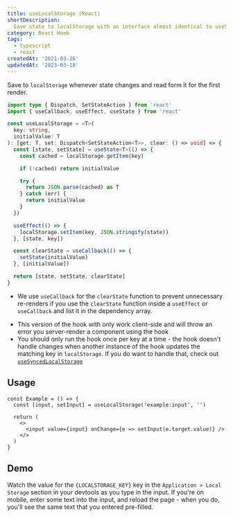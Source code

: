 ```yaml
---
title: useLocalStorage (React)
shortDescription:
  Save state to localStorage with an interface almost identical to useState
category: React Hook
tags:
  - typescript
  - react
createdAt: '2021-03-26'
updatedAt: '2023-03-18'
---
```


Save to `localStorage` whenever state changes and read form it for the first
render.

```typescript
import type { Dispatch, SetStateAction } from 'react'
import { useCallback, useEffect, useState } from 'react'

const useLocalStorage = <T>(
  key: string,
  initialValue: T
): [get: T, set: Dispatch<SetStateAction<T>>, clear: () => void] => {
  const [state, setState] = useState<T>(() => {
    const cached = localStorage.getItem(key)

    if (!cached) return initialValue

    try {
      return JSON.parse(cached) as T
    } catch (err) {
      return initialValue
    }
  })

  useEffect(() => {
    localStorage.setItem(key, JSON.stringify(state))
  }, [state, key])

  const clearState = useCallback(() => {
    setState(initialValue)
  }, [initialValue])

  return [state, setState, clearState]
}
```

<Note variant="info">

- We use `useCallback` for the `clearState` function to prevent unnecessary
  re-renders if you use the `clearState` function inside a `useEffect` or
  `useCallback` and list it in the dependency array.

</Note>

<Note variant='warning'>

- This version of the hook with only work client-side and will throw an error
  you server-render a component using the hook
- You should only run the hook once per key at a time - the hook doesn't handle
  changes when another instance of the hook updates the matching key in
  `localStorage`. If you do want to handle that, check out
  [`useSyncedLocalStorage`](/snippets/use-synced-local-storage)

</Note>

## Usage

```tsx {1,5} jsKeepLines
const Example = () => {
  const [input, setInput] = useLocalStorage('example:input', '')

  return (
    <>
      <input value={input} onChange={e => setInput(e.target.value)} />
    </>
  )
}
```

## Demo


Watch the value for the <code>{LOCALSTORAGE_KEY}</code> key in the
`Application > Local Storage` section in your devtools as you type in the input.
If you're on mobile, enter some text into the input, and reload the page - when
you do, you'll see the same text that you entered pre-filled.

<Demo component={Example} init="mount" />
